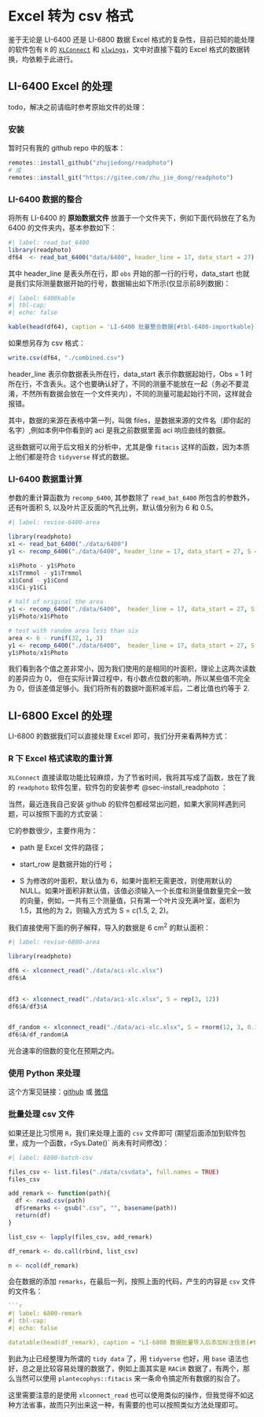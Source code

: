 # Excel 转为 csv 格式 {#sec-excel2csv}

鉴于无论是 LI-6400 还是 LI-6800 数据 Excel 格式的复杂性，目前已知的能处理的软件包有 `R` 的 [`XLConnect`](https://cran.r-project.org/web/packages/XLConnect/index.html) 和 [`xlwings`](https://www.xlwings.org)，文中对直接下载的 Excel 格式的数据转换，均依赖于此进行。

## LI-6400 Excel 的处理 {#sec-6400-excel}

todo，解决之前请临时参考原始文件的处理：

### 安装 {#sec-install_readphoto}

暂时只有我的 github repo 中的版本：

```r
remotes::install_github("zhujiedong/readphoto")
# 或
remotes::install_git("https://gitee.com/zhu_jie_dong/readphoto")
```

### LI-6400 数据的整合{#sec-6400combine}

将所有 LI-6400 的 **原始数据文件** 放置于一个文件夹下，例如下面代码放在了名为 6400 的文件夹内，基本参数如下：

```r
#| label: read_bat_6400
library(readphoto)
df64  <- read_bat_6400("data/6400", header_line = 17, data_start = 27)
```

其中 header_line 是表头所在行，即 `obs` 开始的那一行的行号，data_start 也就是我们实际测量数据开始的行号，数据输出如下所示(仅显示前8列数据)：

```r
#| label: 6400kable
#| tbl-cap: 
#| echo: false

kable(head(df64), caption = 'LI-6400 批量整合数据{#tbl-6400-importkable}')
```

如果想另存为 csv 格式：

```r
write.csv(df64, "./combined.csv")
```

header_line 表示你数据表头所在行，data_start 表示你数据起始行，Obs = 1 时所在行，不含表头。这个也要确认好了，不同的测量不能放在一起（务必不要混淆，不然所有数据会放在一个文件夹内），不同的测量可能起始行不同，这样就会报错。

其中，数据的来源在表格中第一列，叫做 files，是数据来源的文件名（即你起的名字）,例如本例中你看到的 aci 是我之前数据里面 aci 响应曲线的数据。


这些数据可以用于后文相关的分析中，尤其是像 `fitacis` 这样的函数，因为本质上他们都是符合 `tidyverse` 样式的数据。 


### LI-6400 数据重计算 {#sec-recompute6400}

参数的重计算函数为 `recomp_6400`, 其参数除了 `read_bat_6400` 所包含的参数外，还有叶面积 S, 以及叶片正反面的气孔比例，默认值分别为 6 和 0.5。

```r
#| label: revise-6400-area

library(readphoto)
x1 <- read_bat_6400("./data/6400")
y1 <- recomp_6400("./data/6400", header_line = 17, data_start = 27, S = 6, K = 0.5)

x1$Photo - y1$Photo
x1$Trmmol - y1$Trmmol
x1$Cond - y1$Cond
x1$Ci-y1$Ci

# half of original the area
y1 <- recomp_6400("./data/6400",  header_line = 17, data_start = 27, S = 3, K = 0.5)
y1$Photo/x1$Photo

# test with random area less than six
area <- 6 - runif(32, 1, 3)
y1 <- recomp_6400("./data/6400",  header_line = 17, data_start = 27, S = area, K = 0.5)
y1$Photo/x1$Photo
```

我们看到各个值之差非常小，因为我们使用的是相同的叶面积，理论上这两次读数的差异应为 0， 但在实际计算过程中，有小数点位数的影响，所以某些值不完全为 0，但该差值足够小。我们将所有的数据叶面积减半后，二者比值也约等于 2.



## LI-6800 Excel 的处理 {#sec-6800-excel-data}

LI-6800 的数据我们可以直接处理 Excel 即可，我们分开来看两种方式：

### R 下  Excel 格式读取的重计算 {#sec-6800xlconnect}

`XLConnect` 直接读取功能比较麻烦，为了节省时间，我将其写成了函数，放在了我的 `readphoto` 软件包里，软件包的安装参考 @sec-install_readphoto ：

当然，最近连我自己安装 github 的软件包都经常出问题，如果大家同样遇到问题，可以按照下面的方式安装：

它的参数很少，主要作用为：

* path 是 Excel 文件的路径；

* start_row 是数据开始的行号；

* S 为修改的叶面积，默认值为 6，如果叶面积无需更改，则使用默认的 NULL。如果叶面积非默认值，该值必须输入一个长度和测量值数量完全一致的向量，例如，一共有三个测量值，只有第一个叶片没充满叶室，面积为 1.5，其他的为 2，则输入方式为 S = c(1.5, 2, 2)。

我们直接使用下面的例子解释，导入的数据是 6 cm^2^ 的默认面积：

```r
#| label: revise-6800-area

library(readphoto)

df6 <- xlconnect_read("./data/aci-xlc.xlsx")
df6$A


df3 <- xlconnect_read("./data/aci-xlc.xlsx", S = rep(3, 12))
df6$A/df3$A


df_random <- xlconnect_read("./data/aci-xlc.xlsx", S = rnorm(12, 3, 0.1))
df6$A/df_random$A

```

光合速率的倍数的变化在预期之内。

### 使用 Python 来处理 {#sec-6800-import-python}

这个方案见链接：[github](https://github.com/zhujiedong/LI6800_excel2csv) 或 [微信](https://mp.weixin.qq.com/s?__biz=MzU4ODI3NjkzMg==&mid=2247485489&idx=2&sn=9aed981d7624c8e289cb9173c269373a&chksm=fdde7d9acaa9f48c3dc0d09324d0461b18b4edd4ff56207de54b5152cbfe4a97fdc482b31b82&token=101697346&lang=zh_CN#rd)

### 批量处理 csv 文件 {#sec-6800-batch}

如果还是比习惯用 `R`，我们来处理上面的 `csv` 文件即可 (期望后面添加到软件包里，成为一个函数，`r `Sys.Date()` 尚未有时间修改)：

```r
#| label: 6800-batch-csv

files_csv <- list.files("./data/csvdata", full.names = TRUE)
files_csv

add_remark <- function(path){
  df <- read.csv(path)
  df$remarks <- gsub(".csv", "", basename(path))
  return(df)
}

list_csv <- lapply(files_csv, add_remark)

df_remark <- do.call(rbind, list_csv)

n <- ncol(df_remark)

```

会在数据的添加 `remarks`，在最后一列，按照上面的代码，产生的内容是 `csv` 文件的文件名：


```r
```r
#| label: 6800-remark
#| tbl-cap: 
#| echo: false

datatable(head(df_remark), caption = "LI-6800 数据批量导入后添加标注信息{#tbl-6800-add-remark}")
```


到此为止已经整理为所谓的 `tidy data` 了，用 `tidyverse` 也好，用 `base` 语法也好，总之是比较容易处理的数据了，例如上面其实是 `RACiR` 数据了，有两个，那么当然可以使用 `plantecophys::fitacis` 来一条命令搞定所有数据的拟合了。

这里需要注意的是使用 `xlconnect_read` 也可以使用类似的操作，但我觉得不如这种方法省事，故而只列出来这一种，有需要的也可以按照类似方法处理即可。

